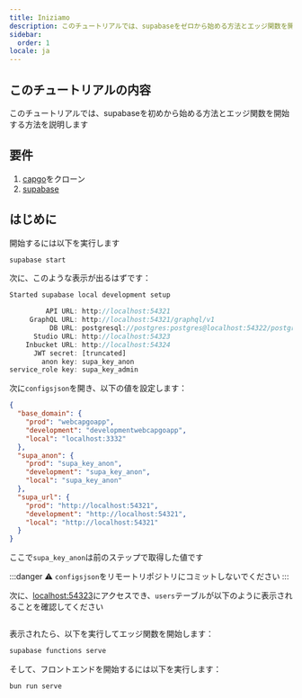 ```yaml
---
title: Iniziamo
description: このチュートリアルでは、supabaseをゼロから始める方法とエッジ関数を開始する方法を説明します
sidebar:
  order: 1
locale: ja
---
```


## このチュートリアルの内容

このチュートリアルでは、supabaseを初めから始める方法とエッジ関数を開始する方法を説明します

## 要件
1. [capgo](https://githubcom/Cap-go/capgo)をクローン
3. [supabase](https://supabasecom/)

## はじめに

開始するには以下を実行します
```bash
supabase start
```

次に、このような表示が出るはずです：
```js
Started supabase local development setup

         API URL: http://localhost:54321
     GraphQL URL: http://localhost:54321/graphql/v1
          DB URL: postgresql://postgres:postgres@localhost:54322/postgres
      Studio URL: http://localhost:54323
    Inbucket URL: http://localhost:54324
      JWT secret: [truncated]
        anon key: supa_key_anon
service_role key: supa_key_admin
```

次に`configsjson`を開き、以下の値を設定します：
```json
{
  "base_domain": {
    "prod": "webcapgoapp",
    "development": "developmentwebcapgoapp",
    "local": "localhost:3332"
  },
  "supa_anon": {
    "prod": "supa_key_anon",
    "development": "supa_key_anon",
    "local": "supa_key_anon"
  },
  "supa_url": {
    "prod": "http://localhost:54321",
    "development": "http://localhost:54321",
    "local": "http://localhost:54321"
  }
}
```

ここで`supa_key_anon`は前のステップで取得した値です

:::danger
⚠️ `configsjson`をリモートリポジトリにコミットしないでください
:::

次に、[localhost:54323](http://localhost:54323/projects)にアクセスでき、`users`テーブルが以下のように表示されることを確認してください

<figure><img src="/supabasewebp" alt="" /><figcaption></figcaption></figure>

表示されたら、以下を実行してエッジ関数を開始します：

```bash
supabase functions serve
```

そして、フロントエンドを開始するには以下を実行します：
```bash
bun run serve
```